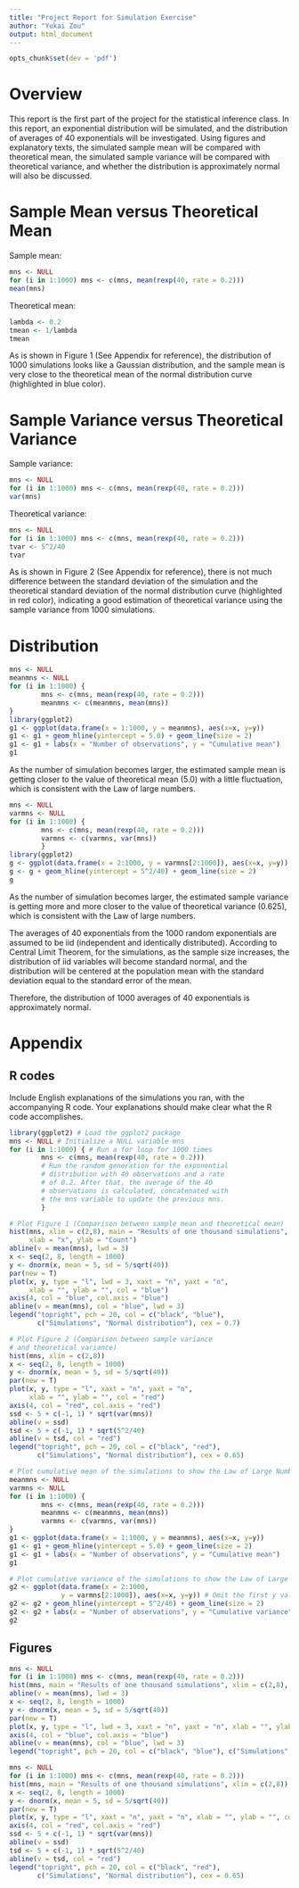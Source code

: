 ```yaml
---
title: "Project Report for Simulation Exercise"
author: "Yukai Zou"
output: html_document
---
```

```r
opts_chunk$set(dev = 'pdf')
```

# Overview
This report is the first part of the project for the statistical inference class. In this report, an exponential distribution will be simulated, and the distribution of averages of 40 exponentials will be investigated. Using figures and explanatory texts, the simulated sample mean will be compared with theoretical mean, the simulated sample variance will be compared with theoretical variance, and whether the distribution is approximately normal will also be discussed.

# Sample Mean versus Theoretical Mean

Sample mean:
```r
mns <- NULL
for (i in 1:1000) mns <- c(mns, mean(rexp(40, rate = 0.2)))
mean(mns)
```
Theoretical mean:
```r
lambda <- 0.2
tmean <- 1/lambda
tmean
```

As is shown in Figure 1 (See Appendix for reference), the distribution of 1000 simulations looks like a Gaussian distribution, and the sample mean is very close to the theoretical mean of the normal distribution curve (highlighted in blue color).

# Sample Variance versus Theoretical Variance

Sample variance:
```r
mns <- NULL
for (i in 1:1000) mns <- c(mns, mean(rexp(40, rate = 0.2)))
var(mns)
```
Theoretical variance:
```r
mns <- NULL
for (i in 1:1000) mns <- c(mns, mean(rexp(40, rate = 0.2)))
tvar <- 5^2/40
tvar
```

As is shown in Figure 2 (See Appendix for reference), there is not much difference between the standard deviation of the simulation and the theoretical standard deviation of the normal distribution curve (highlighted in red color), indicating a good estimation of theoretical variance using the sample variance from 1000 simulations.

# Distribution

```r
mns <- NULL
meanmns <- NULL
for (i in 1:1000) {
        mns <- c(mns, mean(rexp(40, rate = 0.2)))
        meanmns <- c(meanmns, mean(mns))
}
library(ggplot2)
g1 <- ggplot(data.frame(x = 1:1000, y = meanmns), aes(x=x, y=y))
g1 <- g1 + geom_hline(yintercept = 5.0) + geom_line(size = 2)
g1 <- g1 + labs(x = "Number of observations", y = "Cumulative mean")
g1
```
As the number of simulation becomes larger, the estimated sample mean is getting closer to the value of theoretical mean (5.0) with a little fluctuation, which is consistent with the Law of large numbers.

```r
mns <- NULL
varmns <- NULL
for (i in 1:1000) {
        mns <- c(mns, mean(rexp(40, rate = 0.2)))
        varmns <- c(varmns, var(mns))
        }
library(ggplot2)
g <- ggplot(data.frame(x = 2:1000, y = varmns[2:1000]), aes(x=x, y=y))
g <- g + geom_hline(yintercept = 5^2/40) + geom_line(size = 2)
g
```
As the number of simulation becomes larger, the estimated sample variance is getting more and more closer to the value of theoretical variance (0.625), which is consistent with the Law of large numbers.

The averages of 40 exponentials from the 1000 random exponentials are assumed to be iid (independent and identically distributed). According to Central Limit Theorem, for the simulations, as the sample size increases, the distribution of iid variables will become standard normal, and the distribution will be centered at the population mean with the standard deviation equal to the standard error of the mean.

Therefore, the distribution of 1000 averages of 40 exponentials is approximately normal.

# Appendix
## R codes
Include English explanations of the simulations you ran, with the accompanying R code. Your explanations should make clear what the R code accomplishes.
```r
library(ggplot2) # Load the ggplot2 package
mns <- NULL # Initialize a NULL variable mns
for (i in 1:1000) { # Run a for loop for 1000 times
        mns <- c(mns, mean(rexp(40, rate = 0.2)))
        # Run the random generation for the exponential
        # distribution with 40 observations and a rate
        # of 0.2. After that, the average of the 40
        # observations is calculated, concatenated with
        # the mns variable to update the previous mns.
        }

# Plot Figure 1 (Comparison between sample mean and theoretical mean)
hist(mns, xlim = c(2,8), main = "Results of one thousand simulations", 
     xlab = "x", ylab = "Count")
abline(v = mean(mns), lwd = 3)
x <- seq(2, 8, length = 1000)
y <- dnorm(x, mean = 5, sd = 5/sqrt(40))
par(new = T)
plot(x, y, type = "l", lwd = 3, xaxt = "n", yaxt = "n", 
     xlab = "", ylab = "", col = "blue")
axis(4, col = "blue", col.axis = "blue")
abline(v = mean(mns), col = "blue", lwd = 3)
legend("topright", pch = 20, col = c("black", "blue"), 
       c("Simulations", "Normal distribution"), cex = 0.7)

# Plot Figure 2 (Comparison between sample variance 
# and theoretical variance)
hist(mns, xlim = c(2,8))
x <- seq(2, 8, length = 1000)
y <- dnorm(x, mean = 5, sd = 5/sqrt(40))
par(new = T)
plot(x, y, type = "l", xaxt = "n", yaxt = "n", 
     xlab = "", ylab = "", col = "red")
axis(4, col = "red", col.axis = "red")
ssd <- 5 + c(-1, 1) * sqrt(var(mns))
abline(v = ssd)
tsd <- 5 + c(-1, 1) * sqrt(5^2/40)
abline(v = tsd, col = "red")
legend("topright", pch = 20, col = c("black", "red"), 
       c("Simulations", "Normal distribution"), cex = 0.65)

# Plot cumulative mean of the simulations to show the Law of Large Numbers
meanmns <- NULL
varmns <- NULL
for (i in 1:1000) {
        mns <- c(mns, mean(rexp(40, rate = 0.2)))
        meanmns <- c(meanmns, mean(mns))
        varmns <- c(varmns, var(mns))
}
g1 <- ggplot(data.frame(x = 1:1000, y = meanmns), aes(x=x, y=y))
g1 <- g1 + geom_hline(yintercept = 5.0) + geom_line(size = 2)
g1 <- g1 + labs(x = "Number of observations", y = "Cumulative mean")
g1

# Plot cumulative variance of the simulations to show the Law of Large Numbers
g2 <- ggplot(data.frame(x = 2:1000, 
             y = varmns[2:1000]), aes(x=x, y=y)) # Omit the first y value since it is NA
g2 <- g2 + geom_hline(yintercept = 5^2/40) + geom_line(size = 2)
g2 <- g2 + labs(x = "Number of observations", y = "Cumulative variance")
g2
```

## Figures
```r
mns <- NULL
for (i in 1:1000) mns <- c(mns, mean(rexp(40, rate = 0.2)))
hist(mns, main = "Results of one thousand simulations", xlim = c(2,8), xlab = "x", ylab = "Count")
abline(v = mean(mns), lwd = 3)
x <- seq(2, 8, length = 1000)
y <- dnorm(x, mean = 5, sd = 5/sqrt(40))
par(new = T)
plot(x, y, type = "l", lwd = 3, xaxt = "n", yaxt = "n", xlab = "", ylab = "", col = "blue")
axis(4, col = "blue", col.axis = "blue")
abline(v = mean(mns), col = "blue", lwd = 3)
legend("topright", pch = 20, col = c("black", "blue"), c("Simulations", "Normal distribution"), cex = 0.7)
```

```r
mns <- NULL
for (i in 1:1000) mns <- c(mns, mean(rexp(40, rate = 0.2)))
hist(mns, main = "Results of one thousand simulations", xlim = c(2,8))
x <- seq(2, 8, length = 1000)
y <- dnorm(x, mean = 5, sd = 5/sqrt(40))
par(new = T)
plot(x, y, type = "l", xaxt = "n", yaxt = "n", xlab = "", ylab = "", col = "red")
axis(4, col = "red", col.axis = "red")
ssd <- 5 + c(-1, 1) * sqrt(var(mns))
abline(v = ssd)
tsd <- 5 + c(-1, 1) * sqrt(5^2/40)
abline(v = tsd, col = "red")
legend("topright", pch = 20, col = c("black", "red"), 
       c("Simulations", "Normal distribution"), cex = 0.65)
```